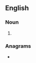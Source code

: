==English==

===Noun===
{{head|en|noun form}}

# {{plural of|en|yeller}}

===Anagrams===
* {{anagrams|en|a=eellrsy|Seyller|sellery}}